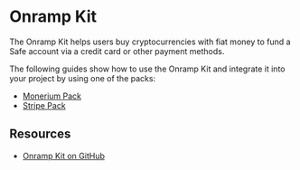 
# Onramp Kit

The Onramp Kit helps users buy cryptocurrencies with fiat money to fund a Safe account via a credit card or other payment methods.

<Grid item mt={3}>
  <CustomCard
    title={'@safe-global/onramp-kit'}
    description={''}
    url={'https://www.npmjs.com/package/@safe-global/onramp-kit'}
  />
</Grid>

The following guides show how to use the Onramp Kit and integrate it into your project by using one of the packs:

- [Monerium Pack](./onramp-kit/guides/monerium.md)
- [Stripe Pack](./onramp-kit/guides/stripe.md)

## Resources

- [Onramp Kit on GitHub](https://github.com/safe-global/safe-core-sdk/tree/main/packages/onramp-kit)
